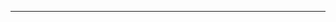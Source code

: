 {{flag|CSA|Nov 61}}<noinclude>
----
{{CSA-all}}
[[Category:美利堅聯盟國旗幟模板|{{PAGENAME}}]]
[[Category:美洲国家模板|{{PAGENAME}}]]
</noinclude>